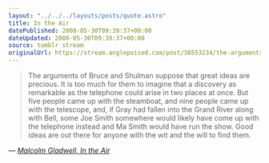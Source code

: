 ```yaml
---
layout: "../../../layouts/posts/quote.astro"
title: In the Air
datePublished: 2008-05-30T09:39:37+00:00
dateUpdated: 2008-05-30T09:39:37+00:00
source: tumblr stream
originalUrl: https://stream.anglepoised.com/post/36553234/the-arguments-of-bruce-and-shulman-suppose-that
---
```


> The arguments of Bruce and Shulman suppose that great ideas are precious. It is too much for them to imagine that a discovery as remarkable as the telephone could arise in two places at once. But five people came up with the steamboat, and nine people came up with the telescope, and, if Gray had fallen into the Grand River along with Bell, some Joe Smith somewhere would likely have come up with the telephone instead and Ma Smith would have run the show. Good ideas are out there for anyone with the wit and the will to find them.

— <cite>[Malcolm Gladwell, _In the Air_](https://www.newyorker.com/magazine/2008/05/12/in-the-air)</cite>

